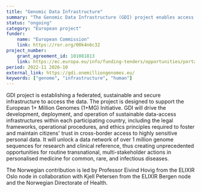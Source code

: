 ```yaml
---
title: "Genomic Data Infrastructure"
summary: "The Genomic Data Infrastructure (GDI) project enables access to genomic and related phenotypic and clinical data across Europe."
status: "ongoing"
category: "European project"
funder:
    name: "European Commission"
    link: https://ror.org/00k4n6c32
project_number:
    grant_agreement_id: 101081813
    link: https://ec.europa.eu/info/funding-tenders/opportunities/portal/screen/opportunities/projects-details/43152860/101081813
period: 2022-11 2026-10
external_link: https://gdi.onemilliongenomes.eu/
keywords: ["genome", "infrastructure", "human"]
---
```

GDI project is establishing a federated, sustainable and secure infrastructure to access the data.
The project is designed to support the European 1+ Million Genomes (1+MG) Initiative.
GDI will drive the development, deployment, and operation of sustainable data-access infrastructures within each participating country, including the legal frameworks, operational procedures, and ethics principles required to foster and maintain citizens' trust in cross-border access to highly sensitive personal data. It will unlock a data network of over 1 million genome sequences for research and clinical reference, thus creating unprecedented opportunities for routine transnational, multi-stakeholder actions in personalised medicine for common, rare, and infectious diseases.

The Norwegian contribution is led by Professor Eivind Hovig from the ELIXIR Oslo node in collaboration with Kjell Petersen from the ELIXIR Bergen node and the Norwegian Directorate of Health.
